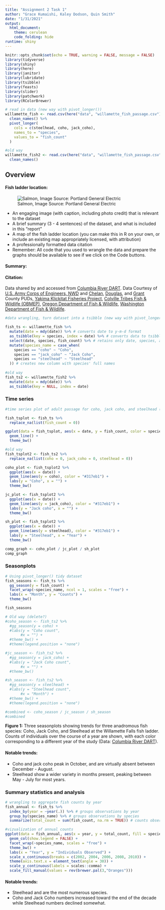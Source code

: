 ```yaml
---
title: "Assignment 2 Task 1"
author: "Grace Kumaishi, Kaley Dodson, Quin Smith"
date: "1/31/2021"
output: 
  html_document:
    theme: cerulean
    code_folding: hide
runtime: shiny
---
```


```r
knitr::opts_chunk$set(echo = TRUE, warning = FALSE, message = FALSE)
library(tidyverse)
library(shiny)
library(here)
library(janitor)
library(lubridate)
library(tsibble)
library(feasts)
library(slider)
library(patchwork)
library(RColorBrewer)

# read in data (new way with pivot_longer())
willamette_fish <- read.csv(here("data", "willamette_fish_passage.csv")) %>% 
  clean_names() %>% 
  pivot_longer(
    cols = c(steelhead, coho, jack_coho),
    names_to = "species",
    values_to = "fish_count"
  )

#old way
willamette_fish2 <- read.csv(here("data", "willamette_fish_passage.csv")) %>% 
  clean_names()
```

## Overview {.tabset}

#### Fish ladder location:
![Salmon, Image Source: Portland General Electric](http://www.cbr.washington.edu/img/hydro/willamette_falls.jpg)

- An engaging image (with caption, including photo credit) that is relevant to the dataset
- A brief summary (3 - 4 sentences) of the dataset, and what is included in this “report”
- A map of the fish ladder location (you can make this in R on your own, or include an existing map appropriately licensed, with attribution)
- A professionally formatted data citation
- Remember: All code that you used to wrangle the data and prepare the graphs should be available to see if we click on the Code buttons. 

#### Summary:

#### Citation: 
Data shared by and accessed from [Columbia River DART](http://www.cbr.washington.edu/dart/query/adult_graph_text). Data Courtesy of [U.S. Army Corps of Engineers, NWD](https://www.nwd.usace.army.mil/) and [Chelan](https://www.chelanpud.org/), [Douglas](https://douglaspud.org/), and [Grant](https://www.grantpud.org/) County PUDs, [Yakima Klickitat Fisheries Project](http://www.ykfp.org/), [Colville Tribes Fish & Wildlife (OBMEP)](http://nrd.colvilletribes.com/obmep/), [Oregon Department of Fish & Wildlife](https://www.dfw.state.or.us/), [Washington Department of Fish & Wildlife](https://wdfw.wa.gov/).

```r
#data wrangling, turn dataset into a tsibble (new way with pivot_longer())

fish_ts <- willamette_fish %>% 
  mutate(date = mdy(date)) %>% # converts date to y-m-d format
  as_tsibble(key = species, index = date) %>% # converts data to tsibble
  select(date, species, fish_count) %>% # retains only date, species, and fish_count variables
  mutate(species_name = case_when(
    species == "coho" ~ "Coho",
    species == "jack_coho" ~ "Jack Coho",
    species == "steelhead" ~ "Steelhead"
  )) # creates new column with species' full names
  
#old way
fish_ts2 <- willamette_fish2 %>% 
  mutate(date = mdy(date)) %>% 
  as_tsibble(key = NULL, index = date)

```


### Time series

```r
#time series plot of adult passage for coho, jack coho, and steelhead (new way with pivot_longer())

fish_tsplot <- fish_ts %>%
  replace_na(list(fish_count = 0))

ggplot(data = fish_tsplot, aes(x = date, y = fish_count, color = species)) +
  geom_line() +
  theme_bw()

#old way
fish_tsplot2 <- fish_ts2 %>%
  replace_na(list(coho = 0, jack_coho = 0, steelhead = 0))

coho_plot <- fish_tsplot2 %>% 
  ggplot(aes(x = date)) +
  geom_line(aes(y = coho), color = "#317eb1") +
  labs(y = "Coho", x = "") +
  theme_bw()

jc_plot <- fish_tsplot2 %>% 
  ggplot(aes(x = date)) +
  geom_line(aes(y = jack_coho), color = "#317eb1") +
  labs(y = "Jack coho", x = "") +
  theme_bw()

sh_plot <- fish_tsplot2 %>% 
  ggplot(aes(x = date)) +
  geom_line(aes(y = steelhead), color = "#317eb1") +
  labs(y = "Steelhead", x = "Year") +
  theme_bw()

comp_graph <- coho_plot / jc_plot / sh_plot
comp_graph

```  

### Seasonplots

```r
# Using pivot_longer() tidy dataset
fish_seasons <- fish_ts %>% 
  gg_season(y = fish_count) +
  facet_wrap(~species_name, ncol = 1, scales = "free") +
  labs(x = "Month", y = "Counts") +
  theme_bw()

fish_seasons

# Old way (delete?)
#coho_season <- fish_ts2 %>% 
  #gg_season(y = coho) +
  #labs(y = "Coho count",
       #x = "") +
  #theme_bw() +
  #theme(legend.position = "none") 

#jc_season <- fish_ts2 %>% 
  #gg_season(y = jack_coho) +
  #labs(y = "Jack Coho count",
       #x = "") +
  #theme_bw() 

#sh_season <- fish_ts2 %>% 
  #gg_season(y = steelhead) +
  #labs(y = "Steelhead count",
       #x = "Month") +
  #theme_bw() +
  #theme(legend.position = "none")

#combined <- coho_season / jc_season / sh_season
#combined
```

**Figure 1:** Three seasonplots showing trends for three anadromous fish species: Coho, Jack Coho, and Steelhead at the Willamette Falls fish ladder. Counts of individuals over the course of a year are shown, with each color corresponding to a different year of the study (Data: [Columbia River DART](http://www.cbr.washington.edu/dart/query/adult_graph_text)).

#### Notable trends:
- Coho and jack coho peak in October, and are virtually absent between December - August. 
- Steelhead show a wider variety in months present, peaking between May - July for most years. 

### Summary statistics and analysis

```r
# wrangling to aggregate fish counts by year
fish_annual <- fish_ts %>% 
  index_by(year = ~year(.)) %>% # groups observations by year
  group_by(species_name) %>% # groups observations by species
  summarize(total_count = sum(fish_count, na.rm = TRUE)) # counts observations per year by species

#vizualization of annual counts
ggplot(data = fish_annual, aes(x = year, y = total_count, fill = species_name, color = "black")) +
  geom_col(show.legend = FALSE) +
  facet_wrap(~species_name, scales = "free") +
  theme_bw() +
  labs(x = "Year", y = "Individuals Observed") +
  scale_x_continuous(breaks = c(2002, 2004, 2006, 2008, 2010)) +
  theme(axis.text.x = element_text(angle = 30)) +
  scale_y_continuous(labels = scales::comma) +
  scale_fill_manual(values = rev(brewer.pal(3,"Oranges")))
```
#### Notable trends:
- Steelhead and are the most numerous species.
- Coho and Jack Coho numbers increased toward the end of the decade while Steelhead numbers declined somewhat.


